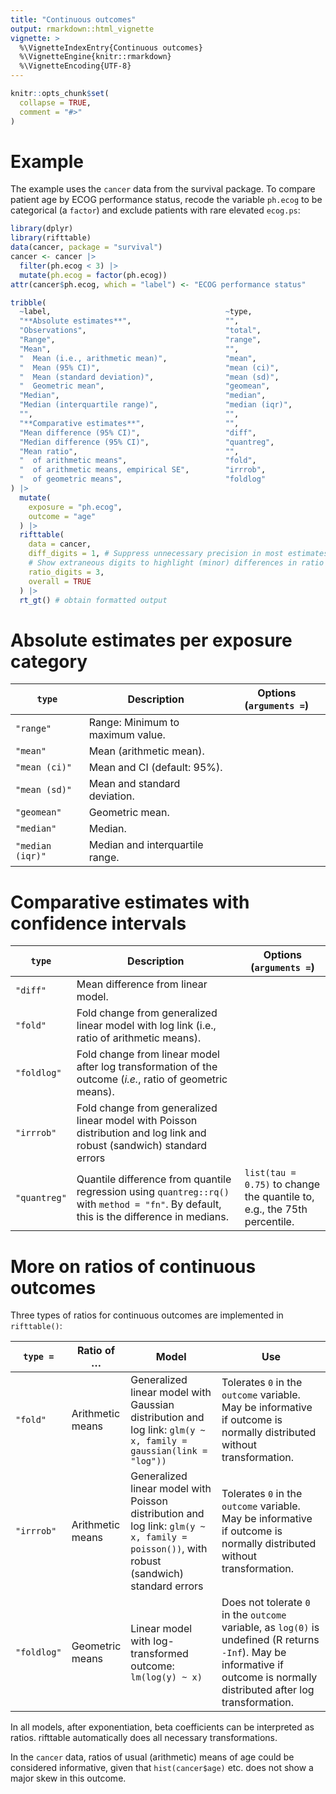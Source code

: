 ```yaml
---
title: "Continuous outcomes"
output: rmarkdown::html_vignette
vignette: >
  %\VignetteIndexEntry{Continuous outcomes}
  %\VignetteEngine{knitr::rmarkdown}
  %\VignetteEncoding{UTF-8}
---
```


```r
knitr::opts_chunk$set(
  collapse = TRUE,
  comment = "#>"
)
```

# Example

The example uses the `cancer` data from the survival package. To compare patient age by ECOG performance status, recode the variable `ph.ecog` to be categorical (a `factor`) and exclude patients with rare elevated `ecog.ps`:

```r
library(dplyr)
library(rifttable)
data(cancer, package = "survival")
cancer <- cancer |>
  filter(ph.ecog < 3) |>
  mutate(ph.ecog = factor(ph.ecog))
attr(cancer$ph.ecog, which = "label") <- "ECOG performance status"

tribble(
  ~label,                                       ~type,
  "**Absolute estimates**",                     "",
  "Observations",                               "total",
  "Range",                                      "range",
  "Mean",                                       "",
  "  Mean (i.e., arithmetic mean)",             "mean",
  "  Mean (95% CI)",                            "mean (ci)",
  "  Mean (standard deviation)",                "mean (sd)",
  "  Geometric mean",                           "geomean",
  "Median",                                     "median",
  "Median (interquartile range)",               "median (iqr)",
  "",                                           "",
  "**Comparative estimates**",                  "",
  "Mean difference (95% CI)",                   "diff",
  "Median difference (95% CI)",                 "quantreg",
  "Mean ratio",                                 "",
  "  of arithmetic means",                      "fold",
  "  of arithmetic means, empirical SE",        "irrrob",
  "  of geometric means",                       "foldlog"
) |>
  mutate(
    exposure = "ph.ecog",
    outcome = "age"
  ) |>
  rifttable(
    data = cancer,
    diff_digits = 1, # Suppress unnecessary precision in most estimates
    # Show extraneous digits to highlight (minor) differences in ratio  models:
    ratio_digits = 3,
    overall = TRUE
  ) |>
  rt_gt() # obtain formatted output
```


# Absolute estimates per exposure category

`type` | Description | Options (`arguments = `)
-------+-------------+--------------
`"range"` | Range: Minimum to maximum value.
`"mean"` | Mean (arithmetic mean).
`"mean (ci)"` | Mean and CI (default: 95%).
`"mean (sd)"` | Mean and standard deviation.
`"geomean"` | Geometric mean.
`"median"` | Median.
`"median (iqr)"` | Median and interquartile range.


# Comparative estimates with confidence intervals

`type` | Description | Options (`arguments = `)
-----+------------------+---------
`"diff"` | Mean difference from linear model. |
`"fold"` | Fold change from generalized linear model with log link (i.e., ratio of arithmetic means).
`"foldlog"` | Fold change from linear model after log transformation of the outcome (*i.e.*, ratio of geometric means).
`"irrrob"` | Fold change from generalized linear model with Poisson distribution and log link and robust (sandwich) standard errors
`"quantreg"` | Quantile difference from quantile regression using `quantreg::rq()` with `method = "fn"`. By default, this is the difference in medians. | `list(tau = 0.75)` to change the quantile to, e.g., the 75th percentile.
   

# More on ratios of continuous outcomes

Three types of ratios for continuous outcomes are implemented in `rifttable()`:

`type =` | Ratio of ... | Model | Use
------|----------|-----------------------|-----------------------------
`"fold"` | Arithmetic means | Generalized linear model with Gaussian distribution and log link: `glm(y ~ x, family = gaussian(link = "log"))` | Tolerates `0` in the `outcome` variable. May be informative if outcome is normally distributed without transformation.
`"irrrob"` | Arithmetic means | Generalized linear model with Poisson distribution and log link: `glm(y ~ x, family = poisson())`, with robust (sandwich) standard errors | Tolerates `0` in the `outcome` variable. May be informative if outcome is normally distributed without transformation.
`"foldlog"` | Geometric means | Linear model with log-transformed outcome: `lm(log(y) ~ x)` | Does not tolerate `0` in the `outcome` variable, as `log(0)` is undefined (R returns `-Inf`). May be informative if outcome is normally distributed after log transformation.

In all models, after exponentiation, beta coefficients can be interpreted as ratios. rifttable automatically does all necessary transformations.

In the `cancer` data, ratios of usual (arithmetic) means of age could be considered informative, given that `hist(cancer$age)` etc. does not show a major skew in this outcome.
